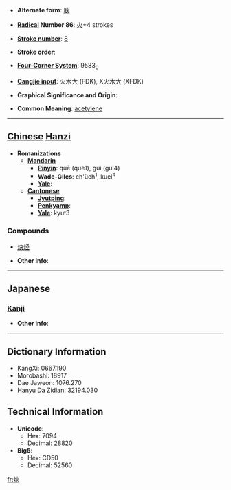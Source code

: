 * '''Alternate form''': [[耿]]

* '''[[Wiktionary:Chinese radical index| Radical]] Number 86''': [[Wiktionary:Chinese radical index 火|火]]+4 strokes

* '''[[Wiktionary:Chinese total strokes index|Stroke number]]''': [[Wiktionary:Chinese total strokes index 8|8]]

* '''Stroke order''': 

* '''[[Wiktionary:Chinese four corner index|Four-Corner System]]''': 9583<sub>0</sub>

* '''[[Wiktionary:Chinese Cangjie index|Cangjie input]]''': 火木大 (FDK), X火木大 (XFDK)

* '''Graphical Significance and Origin''': 

* '''Common Meaning''': [[acetylene]]

----

== [[Chinese]] [[Hanzi]] ==

* '''Romanizations'''
** '''[[Mandarin]]'''
*** '''[[Pinyin]]''': quē (que1), guì (gui4)
*** '''[[Wade-Giles]]''': ch'üeh<sup>1</sup>, kuei<sup>4</sup>
*** '''[[Yale]]''': 
** '''[[Cantonese]]'''
*** '''[[Jyutping]]''':
*** '''[[Penkyamp]]''': 
*** '''[[Yale]]''': kyut3

===Compounds===
*[[炔烃]]

* '''Other info''': 

----

==Japanese==
===[[Kanji]]===
{{kanji|on readings=[[けい]] (kei), [[け]] (ke), [[けつ]] (ketsu), [[けち]] (kechi)|kun readings=}}

* '''Other info''':  

----

== Dictionary Information ==

* KangXi: 0667.190
* Morobashi: 18917
* Dae Jaweon: 1076.270
* Hanyu Da Zidian: 32194.030

== Technical Information ==

* '''Unicode''':
** Hex: 7094
** Decimal: 28820
* '''Big5''':
** Hex: CD50
** Decimal: 52560

[[fr:炔]]
